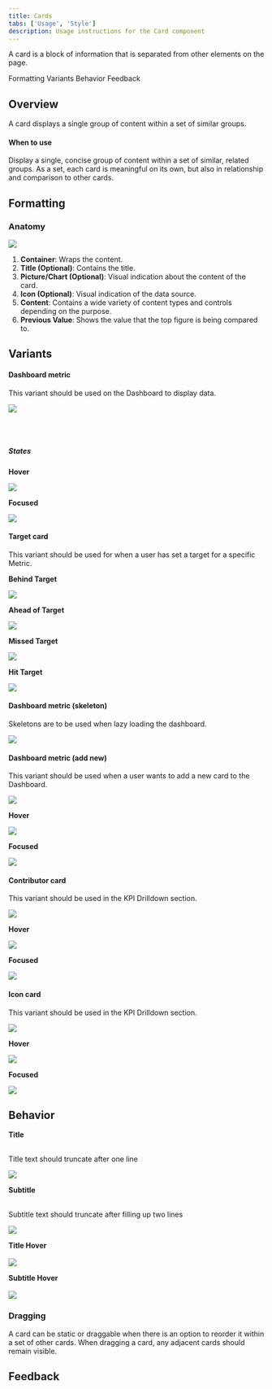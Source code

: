 ```yaml
---
title: Cards
tabs: ['Usage', 'Style']
description: Usage instructions for the Card component
---
```


<PageDescription>

A card is a block of information that is separated from other elements on the page.

</PageDescription>

<AnchorLinks>

<AnchorLink>Formatting</AnchorLink>
<AnchorLink>Variants</AnchorLink>
<AnchorLink>Behavior</AnchorLink>
<AnchorLink>Feedback</AnchorLink>

</AnchorLinks>

## Overview

A card displays a single group of content within a set of similar groups.

#### When to use

Display a single, concise group of content within a set of similar, related groups. As a set, each card is meaningful on its own, but also in relationship and comparison to other cards.

## Formatting

### Anatomy

<Row>
<Column colLg={10}>

<img src="https://res.cloudinary.com/dgcfg5cwe/image/upload/v1648756209/card-versus_y9ge6x.svg"></img>

</Column>
</Row>


1. **Container**: Wraps the content.
2. **Title (Optional)**: Contains the title.
3. **Picture/Chart (Optional)**: Visual indication about the content of the card.
4. **Icon (Optional)**: Visual indication of the data source.
5. **Content**: Contains a wide variety of content types and controls depending on the purpose.
6. **Previous Value**: Shows the value that the top figure is being compared to.


## Variants

#### Dashboard metric

This variant should be used on the Dashboard to display data. 

<Row>
<Column colLg={8}>

<img src="https://res.cloudinary.com/dgcfg5cwe/image/upload/v1648753842/versus-card_mkeo1z.svg"></img>

</Column>
</Row>
<br/>
<br/>

##### States

<Row>
<Column colLg={5}>

<strong>Hover</strong>

<img src="https://res.cloudinary.com/dgcfg5cwe/image/upload/v1648754031/versus-hover_ygzesa.svg"></img>

</Column>
<Column colLg={5}>

<strong>Focused</strong>

<img src="https://res.cloudinary.com/dgcfg5cwe/image/upload/v1648754113/versus-focus_hllabu.svg"></img>

</Column>
</Row>

#### Target card

This variant should be used for when a user has set a target for a specific Metric. 

<Row>
<Column colLg={3}>

<strong>Behind Target</strong>

<img src="https://res.cloudinary.com/dgcfg5cwe/image/upload/v1648752631/Behind_Metric_jjnw77.svg"></img>

</Column>
<Column colLg={3}>

<strong>Ahead of Target</strong> 

<img src="https://res.cloudinary.com/dgcfg5cwe/image/upload/v1648752631/Ahead_Metric_t0lkvl.svg"></img>

</Column>
<Column colLg={3}>

<strong>Missed Target</strong> 

<img src="https://res.cloudinary.com/dgcfg5cwe/image/upload/v1648752631/Missed_Metric_f6mphh.svg"></img>

</Column>
<Column colLg={3}>

<strong>Hit Target</strong> 

<img src="https://res.cloudinary.com/dgcfg5cwe/image/upload/v1648752631/Completed_Metric_suv0i7.svg"></img>

</Column>
</Row>

#### Dashboard metric (skeleton)

Skeletons are to be used when lazy loading the dashboard.

<Row>
<Column colLg={8}>

<img src="https://res.cloudinary.com/dgcfg5cwe/image/upload/v1644641694/Metric-skeleton_jyqzpk.svg"></img>

</Column>
</Row>

#### Dashboard metric (add new)

This variant should be used when a user wants to add a new card to the Dashboard. 

<Row>
<Column colLg={8}>

<img src="https://res.cloudinary.com/dgcfg5cwe/image/upload/v1644641814/Metric-addnew_dofmzt.svg"></img>

</Column>
</Row>

<Row>
<Column colLg={5}>

<strong>Hover</strong>

<img src="https://res.cloudinary.com/dgcfg5cwe/image/upload/v1644642190/Metric-addnew-hover_exyyhu.svg"></img>

</Column>
<Column colLg={5}>

<strong>Focused</strong> 

<img src="https://res.cloudinary.com/dgcfg5cwe/image/upload/v1644642191/Metric-addnew-focus_g8wqxi.svg"></img>

</Column>
</Row>

#### Contributor card

This variant should be used in the KPI Drilldown section.

<Row>
<Column colLg={8}>

<img src="https://res.cloudinary.com/dgcfg5cwe/image/upload/v1644641814/Metric-contributorcard_nuctam.svg"></img>

</Column>
</Row>

<Row>
<Column colLg={3}>

<strong>Hover</strong>

<img src="https://res.cloudinary.com/dgcfg5cwe/image/upload/v1644642532/Metric-contributorcard-hover_vkxs9w.svg"></img>

</Column>
<Column colLg={3}>

<strong>Focused</strong> 

<img src="https://res.cloudinary.com/dgcfg5cwe/image/upload/v1644642532/Metric-contributorcard-focus_hmprsz.svg"></img>

</Column>
</Row>

#### Icon card

This variant should be used in the KPI Drilldown section.

<Row>
<Column colLg={8}>

<img src="https://res.cloudinary.com/dgcfg5cwe/image/upload/v1644641814/Card-iconcard_kwvolh.svg"></img>

</Column>
</Row>

<Row>
<Column colLg={3}>

<strong>Hover</strong>

<img src="https://res.cloudinary.com/dgcfg5cwe/image/upload/v1644643111/iconcard-hover_w1hikc.svg"></img>

</Column>
<Column colLg={3}>

<strong>Focused</strong> 

<img src="https://res.cloudinary.com/dgcfg5cwe/image/upload/v1644643110/iconcard-focus_fyyjf2.svg"></img>

</Column>
</Row>

## Behavior

<Row>
<Column colLg={3}>

<span class="h5"><strong>Title</strong></span>
<br/>
<br/>
<p>Title text should truncate after one line</p>
<img src="https://res.cloudinary.com/dgcfg5cwe/image/upload/v1644645227/Metric-long-title_crug6h.svg"></img>

</Column>
<Column colLg={3}>

<span class="h5"><strong>Subtitle</strong></span>
<br/>
<br/>
<p>Subtitle text should truncate after filling up two lines</p>
<img src="https://res.cloudinary.com/dgcfg5cwe/image/upload/v1644645398/Metric-subtitle_kmi5nj.svg"></img>

</Column>
</Row>

<Row>
<Column colLg={3}>

<span class="h5"><strong>Title Hover</strong></span>
<br/>
<br/>
<img src="https://res.cloudinary.com/dgcfg5cwe/image/upload/v1644646050/title-hover_ulgguo.svg"></img>

</Column>
<Column colLg={4}>

<span class="h5"><strong>Subtitle Hover</strong></span>
<br/>
<br/>
<img src="https://res.cloudinary.com/dgcfg5cwe/image/upload/v1644646050/subtitle-hover_o774wi.svg"></img>

</Column>
</Row>

### Dragging

A card can be static or draggable when there is an option to reorder it within a set of other cards. When dragging a card, any adjacent cards should remain visible.

## Feedback

<FeedbackOverview />